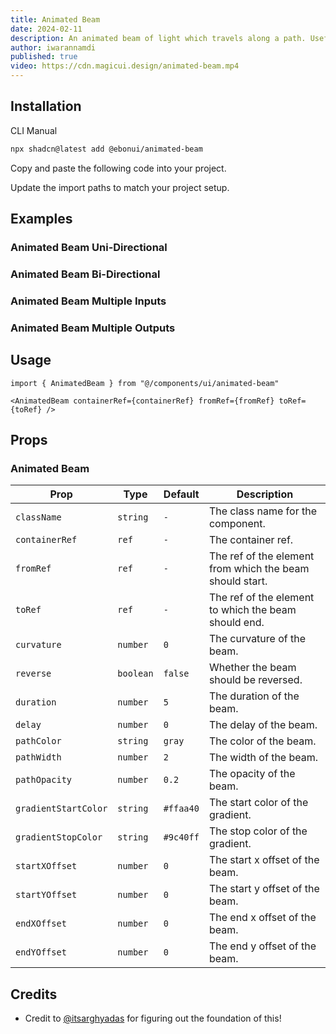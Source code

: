 ```yaml
---
title: Animated Beam
date: 2024-02-11
description: An animated beam of light which travels along a path. Useful for showcasing the "integration" features of a website.
author: iwarannamdi
published: true
video: https://cdn.magicui.design/animated-beam.mp4
---
```


<ComponentPreview name="animated-beam-demo" />

## Installation

<Tabs defaultValue="cli">

<TabsList>
  <TabsTrigger value="cli">CLI</TabsTrigger>
  <TabsTrigger value="manual">Manual</TabsTrigger>
</TabsList>
<TabsContent value="cli">

```bash
npx shadcn@latest add @ebonui/animated-beam
```

</TabsContent>

<TabsContent value="manual">

<Steps>

<Step>Copy and paste the following code into your project.</Step>

<ComponentSource name="animated-beam" />

<Step>Update the import paths to match your project setup.</Step>

</Steps>

</TabsContent>

</Tabs>

## Examples

### Animated Beam Uni-Directional

<ComponentPreview name="animated-beam-unidirectional" />

### Animated Beam Bi-Directional

<ComponentPreview name="animated-beam-bidirectional" />

### Animated Beam Multiple Inputs

<ComponentPreview name="animated-beam-multiple-inputs" />

### Animated Beam Multiple Outputs

<ComponentPreview name="animated-beam-multiple-outputs" />

## Usage

```tsx showLineNumbers
import { AnimatedBeam } from "@/components/ui/animated-beam"
```

```tsx showLineNumbers
<AnimatedBeam containerRef={containerRef} fromRef={fromRef} toRef={toRef} />
```

## Props

### Animated Beam

| Prop                 | Type      | Default   | Description                                              |
| -------------------- | --------- | --------- | -------------------------------------------------------- |
| `className`          | `string`  | `-`       | The class name for the component.                        |
| `containerRef`       | `ref`     | `-`       | The container ref.                                       |
| `fromRef`            | `ref`     | `-`       | The ref of the element from which the beam should start. |
| `toRef`              | `ref`     | `-`       | The ref of the element to which the beam should end.     |
| `curvature`          | `number`  | `0`       | The curvature of the beam.                               |
| `reverse`            | `boolean` | `false`   | Whether the beam should be reversed.                     |
| `duration`           | `number`  | `5`       | The duration of the beam.                                |
| `delay`              | `number`  | `0`       | The delay of the beam.                                   |
| `pathColor`          | `string`  | `gray`    | The color of the beam.                                   |
| `pathWidth`          | `number`  | `2`       | The width of the beam.                                   |
| `pathOpacity`        | `number`  | `0.2`     | The opacity of the beam.                                 |
| `gradientStartColor` | `string`  | `#ffaa40` | The start color of the gradient.                         |
| `gradientStopColor`  | `string`  | `#9c40ff` | The stop color of the gradient.                          |
| `startXOffset`       | `number`  | `0`       | The start x offset of the beam.                          |
| `startYOffset`       | `number`  | `0`       | The start y offset of the beam.                          |
| `endXOffset`         | `number`  | `0`       | The end x offset of the beam.                            |
| `endYOffset`         | `number`  | `0`       | The end y offset of the beam.                            |

## Credits

- Credit to [@itsarghyadas](https://twitter.com/itsarghyadas) for figuring out the foundation of this!
